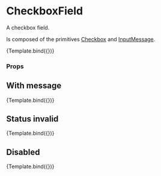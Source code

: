 
<Meta title="Components/FormNew/CheckboxField" component={CheckboxField} />

# CheckboxField

A checkbox field.

Is composed of the primitives [Checkbox](../?path=/docs/components-formnew-primitive-checkbox--default-story) and [InputMessage](../?path=/docs/components-formnew-primitive-inputmessage--default-story).


<Canvas>
  <Story
    name="Default"
    args={{
      label: 'Name',
      disabled: false,
    }}
  >
    {Template.bind({})}
  </Story>
</Canvas>

### Props

<ArgsTable story="Default" />

## With message

<Canvas>
  <Story
    name="With message"
    args={{
      label: 'Label',
      message: 'This is the message',
    }}
  >
    {Template.bind({})}
  </Story>
</Canvas>

## Status invalid

<Canvas>
  <Story
    name="Status invalid"
    args={{
      label: 'Label',
      message: 'This is the message',
      status: Status.invalid,
    }}
  >
    {Template.bind({})}
  </Story>
</Canvas>

## Disabled

<Canvas>
  <Story
    name="Disabled"
    args={{
      label: 'Label',
      message: 'This is the message',
      disabled: true,
    }}
  >
    {Template.bind({})}
  </Story>
</Canvas>
